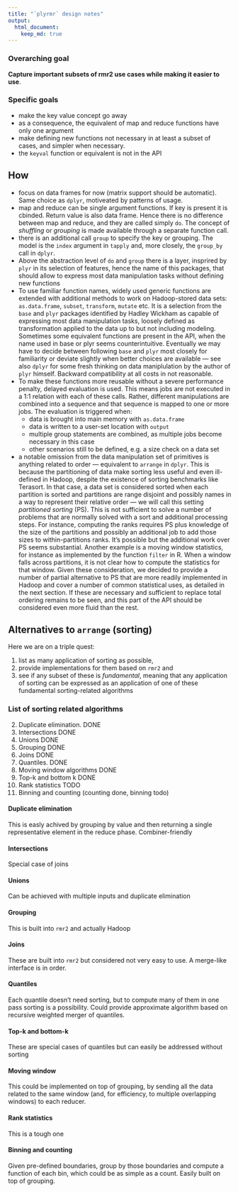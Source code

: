 ```yaml
---
title: "`plyrmr` design notes"
output: 
  html_document:
    keep_md: true
---
```



### Overarching goal
**Capture important subsets of rmr2 use cases while making it easier to use**.

### Specific goals
* make the key value concept go away
* as a consequence, the equivalent of map and reduce functions have only one argument
* make defining new functions not necessary in at least a subset of cases, and simpler when necessary.
* the `keyval` function or equivalent is not in the API 

## How
* focus on data frames for now (matrix support should be automatic). Same choice as `dplyr`, motiveated by patterns of usage.
* map and reduce can be single argument functions. If key is present it is cbinded. Return value is also data frame. Hence there is no difference between map and reduce, and they are called simply `do`. The concept of *shuffling* or *grouping* is made available through a separate function call.
* there is an additional call `group` to specify the key or grouping. The model is the `index` argument in `tapply` and, more closely, the `group_by` call in `dplyr`.
* Above the abstraction level of `do` and `group` there is a layer, insprired by `plyr` in its selection of features, hence the name of this packages, that should allow to express most data manipulation  tasks without defining new functions
* To use familiar function names, widely used generic functions are extended with additional methods to work on Hadoop-stored data sets: `as.data.frame`, `subset`, `transform`, `mutate` etc. It is a selection from the `base` and `plyr` packages identified by Hadley Wickham as capable of expressing most data manipulation tasks, loosely defined as transformation applied to the data up to but not including modeling. Sometimes some equivalent functions are present in the API, when the name used in base or plyr seems counterintuitive. Eventually we may have to decide between following `base` and `plyr` most closely for familiarity or deviate slightly when better choices are available &mdash; see also `dplyr` for some fresh thinking on data maniplulation by the author of `plyr` himself. Backward compatibility at all costs in not reasonable.
* To make these functions more reusable without a severe performance penalty, delayed evaluation is used. This means jobs are not executed in a 1:1 relation with each of these calls. Rather, different manipulations are combined into a sequence and that sequence is mapped to one or more jobs. The evaluation is triggered when:
   * data is brought into main memory with `as.data.frame`
   * data is written to a user-set location with `output`
   * multiple group statements are combined, as multiple jobs become necessary in this case
   * other scenarios still to be defined, e.g. a size check on a data set
* a notable omission from the data manipulation set of primitives is anything related to order &mdash; equivalent to `arrange` in `dplyr`. This is because the partitioning of data make sorting less useful and even ill-defined in Hadoop, despite the existence of sorting benchmarks like Terasort. In that case, a data set is considered sorted when each partition is sorted and partitions are range disjoint and possibly names in a way to represent their relative order &mdash; we will call this setting *partitioned sorting* (PS). This is not sufficient to solve a number of problems that are normally solved with a sort and additional processing steps. For instance, computing the ranks requires PS plus knowledge of the size of the partitions and possibly an additional job to add those sizes to within-partitions ranks. It's possible but the additional work over PS seems substantial. Another example is a moving window statistics, for instance as implemented by the function `filter` in R. When a window falls across partitions, it is not clear how to compute the statistics for that window. Given these consideration, we decided to provide a number of partial alternative to PS that are more readily implemented in Hadoop and cover a number of common statistical uses, as detailed in the next section. If these are necessary and sufficient to replace total ordering remains to be seen, and this part of the API should be considered even more fluid than the rest.


## Alternatives to `arrange` (sorting)

 Here we are on a triple quest: 

1. list as many application of sorting as possible, 
2. provide implementations for them based on `rmr2` and 
3. see if any subset of these is *fundamental*, meaning that any application of sorting can be expressed as an application of one of these fundamental sorting-related algorithms

### List of sorting related algorithms

2. Duplicate elimination. DONE
3. Intersections DONE
3. Unions DONE
4. Grouping DONE
5. Joins DONE
1. Quantiles. DONE
2. Moving window algorithms DONE
3. Top-k and bottom k DONE
4. Rank statistics TODO
5. Binning and counting (counting done, binning todo)

#### Duplicate elimination

This is easly achived by grouping by value and then returning a single representative element in the reduce phase. Combiner-friendly

#### Intersections

Special case of joins

#### Unions

Can be achieved with multiple inputs and duplicate elimination

#### Grouping

This is built into `rmr2` and actually Hadoop

#### Joins

These are built into `rmr2` but considered not very easy to use. A merge-like interface is in order.

#### Quantiles

 Each quantile doesn't need sorting, but to compute many of them in one pass sorting is a possibility. Could provide approximate algorithm based on recursive weighted merger of quantiles.
 
#### Top-k and bottom-k

These are special cases of quantiles but can easily be addressed without sorting

#### Moving window

This could be implemented on top of grouping, by sending all the data related to the same window (and, for efficiency, to multiple overlapping windows) to each reducer.

#### Rank statistics

This is a tough one

#### Binning and counting

Given pre-defined boundaries, group by those boundaries and compute a function of each bin, which could be as simple as a count. Easily built on top of grouping.
